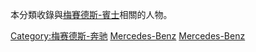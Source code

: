 本分類收錄與[[梅賽德斯-賓士|梅賽德斯-賓士]]相關的人物。

[[Category:梅赛德斯-奔驰|Category:梅赛德斯-奔驰]]
[[Category:德國各公司人物|Mercedes-Benz]]
[[Category:各汽車公司相關人物|Mercedes-Benz]]
